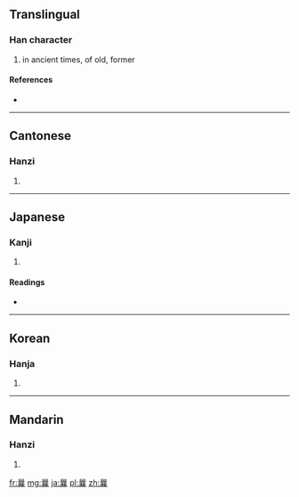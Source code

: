 ==Translingual==

===Han character===
{{Han char|rn=72|rad=日|as=17|sn=21|four=6073<sub>2</sub>|canj=日卜口女 (AYRV)}}

# in ancient times, of old, former

====References====
* {{Han ref|kx=0501.370|dkj=14258|dj=0872.110|hdz=21542.040|uh=66E9|ud=26345|bh=C4E4|bd=50404}}

----

==Cantonese==

===Hanzi===
{{yue-hanzi|jyut=|y=nong5}}

# {{defn|Cantonese|sort=日17}}

----

==Japanese==

===Kanji===
{{ja-kanji|grade=|rs=日17}}

# {{defn|Japanese|sort=日17}}

====Readings====
* {{ja-readings|on=[[どう]] (dō), [[のう]] (nō)|kun=[[さき]] (saki), [[さきに]] (sakini)}}

----

==Korean==

===Hanja===
{{ko-hanja|hangeul=낭|eumhun=|rv=nang|mr=nang|y=nang}}

# {{defn|Korean|sort=日17}}

----

==Mandarin==

===Hanzi===
{{cmn-hanzi|pin=[[nǎng]] ([[nang3]])|wg=nang<sup>3</sup>}}

# {{defn|Mandarin|sort=日17}}

[[fr:曩]]
[[mg:曩]]
[[ja:曩]]
[[pl:曩]]
[[zh:曩]]